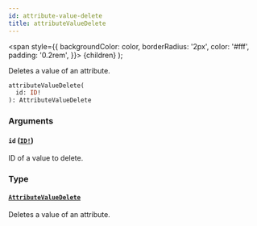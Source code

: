 ```yaml
---
id: attribute-value-delete
title: attributeValueDelete
---
```


<span
style={{
      backgroundColor: color,
      borderRadius: '2px',
      color: '#fff',
      padding: '0.2rem',
    }}>
{children}
</span>
);

Deletes a value of an attribute.

```graphql
attributeValueDelete(
  id: ID!
): AttributeValueDelete

```

### Arguments

#### `id` ([`ID!`](/api-reference/scalars/id.mdx))

ID of a value to delete.

### Type

#### [`AttributeValueDelete`](/api-reference/objects/attribute-value-delete.mdx)

Deletes a value of an attribute.
